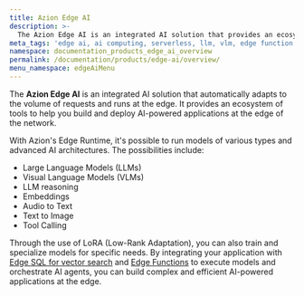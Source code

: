 ```yaml
---
title: Azion Edge AI
description: >-
  The Azion Edge AI is an integrated AI solution that provides an ecosystem of tools to help you build and deploy AI-powered applications at the edge of the network.
meta_tags: 'edge ai, ai computing, serverless, llm, vlm, edge function'
namespace: documentation_products_edge_ai_overview
permalink: /documentation/products/edge-ai/overview/
menu_namespace: edgeAiMenu
---
```



The **Azion Edge AI** is an integrated AI solution that automatically adapts to the volume of requests and runs at the edge. It provides an ecosystem of tools to help you build and deploy AI-powered applications at the edge of the network.

With Azion's Edge Runtime, it's possible to run models of various types and advanced AI architectures. The possibilities include:

- Large Language Models (LLMs)
- Visual Language Models (VLMs)
- LLM reasoning
- Embeddings
- Audio to Text
- Text to Image 
- Tool Calling

Through the use of LoRA (Low-Rank Adaptation), you can also train and specialize models for specific needs. By integrating your application with [Edge SQL for vector search](/en/documentation/products/store/edge-sql/vector-search/) and [Edge Functions](/en/documentation/products/build/edge-application/edge-functions/) to execute models and orchestrate AI agents, you can build complex and efficient AI-powered applications at the edge.

<LinkButton link="/en/documentation/products/store/edge-sql/" label="Learn more about Edge SQL" severity="secondary" target="_blank" />
<LinkButton link="/en/documentation/products/build/edge-application/edge-functions/" label="Learn more about Edge Functions" severity="secondary" target="_blank" />

